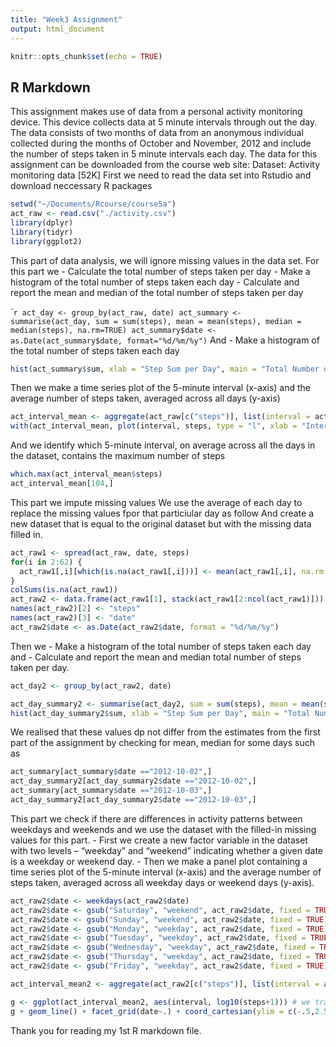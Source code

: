 ```yaml
---
title: "Week3 Assignment"
output: html_document
---
```


```r
knitr::opts_chunk$set(echo = TRUE)
```

## R Markdown

This assignment makes use of data from a personal activity monitoring device. This device collects data at 5 minute intervals through out the day. The data consists of two months of data from an anonymous individual collected during the months of October and November, 2012 and include the number of steps taken in 5 minute intervals each day.
The data for this assignment can be downloaded from the course web site:
Dataset: Activity monitoring data [52K]
First we need to read the data set into Rstudio and download neccessary R packages
```r
setwd("~/Documents/Rcourse/course5a")
act_raw <- read.csv("./activity.csv")
library(dplyr)
library(tidyr)
library(ggplot2)

```
This part of data analysis, we will ignore missing values  in the data set.
For this part we 
- Calculate the total number of steps taken per day
- Make a histogram of the total number of steps taken each day
- Calculate and report the mean and median of the total number of steps taken per day

```` r
act_day <- group_by(act_raw, date)
act_summary <- summarise(act_day, sum = sum(steps), mean = mean(steps), median = median(steps), na.rm=TRUE)
act_summary$date <- as.Date(act_summary$date, format="%d/%m/%y")
```
And
- Make a histogram of the total number of steps taken each day


```r
hist(act_summary$sum, xlab = "Step Sum per Day", main = "Total Number of Steps per Day")

```
Then we make a time series plot of the 5-minute interval (x-axis) and the average number of steps taken, averaged across all days (y-axis)

```r
act_interval_mean <- aggregate(act_raw[c("steps")], list(interval = act_raw$interval), mean, na.rm=TRUE)
with(act_interval_mean, plot(interval, steps, type = "l", xlab = "Interval", ylab = "Number of steps", main = "Average Number of Steps per Interval"))

```
And we identify which 5-minute interval, on average across all the days in the dataset, contains the maximum number of steps

```r
which.max(act_interval_mean$steps)
act_interval_mean[104,]

```
This part we impute missing values
We use the average of each day to replace the missing values fpor that particiular day as follow
And create a new dataset that is equal to the original dataset but with the missing data filled in.
```r
act_raw1 <- spread(act_raw, date, steps)
for(i in 2:62) {
  act_raw1[,i][which(is.na(act_raw1[,i]))] <- mean(act_raw1[,i], na.rm = TRUE)
}
colSums(is.na(act_raw1))
act_raw2 <- data.frame(act_raw1[1], stack(act_raw1[2:ncol(act_raw1)])) ## checking if it works
names(act_raw2)[2] <- "steps"
names(act_raw2)[3] <- "date"
act_raw2$date <- as.Date(act_raw2$date, format = "%d/%m/%y")

```
Then we 
- Make a histogram of the total number of steps taken each day and 
- Calculate and report the mean and median total number of steps taken per day. 

```r
act_day2 <- group_by(act_raw2, date)

act_day_summary2 <- summarise(act_day2, sum = sum(steps), mean = mean(steps), median = median(steps), na.rm=TRUE)
hist(act_day_summary2$sum, xlab = "Step Sum per Day", main = "Total Number of Steps per Day")

```

We realised that these values dp not differ from the estimates from the first part of the assignment by checking for mean, median for some days such as
```r
act_summary[act_summary$date =="2012-10-02",]
act_day_summary2[act_day_summary2$date =="2012-10-02",]
act_summary[act_summary$date =="2012-10-03",]
act_day_summary2[act_day_summary2$date =="2012-10-03",]

```
This part we check if there are differences in activity patterns between weekdays and weekends and we use the dataset with the filled-in missing values for this part.
- First we create a new factor variable in the dataset with two levels – “weekday” and “weekend” indicating whether a given date is a weekday or weekend day.
- Then we make a panel plot containing a time series plot of the 5-minute interval (x-axis) and the average number of steps taken, averaged across all weekday days or weekend days (y-axis). 

```r
act_raw2$date <- weekdays(act_raw2$date)
act_raw2$date <- gsub("Saturday", "weekend", act_raw2$date, fixed = TRUE)
act_raw2$date <- gsub("Sunday", "weekend", act_raw2$date, fixed = TRUE)
act_raw2$date <- gsub("Monday", "weekday", act_raw2$date, fixed = TRUE)
act_raw2$date <- gsub("Tuesday", "weekday", act_raw2$date, fixed = TRUE)
act_raw2$date <- gsub("Wednesday", "weekday", act_raw2$date, fixed = TRUE)
act_raw2$date <- gsub("Thursday", "weekday", act_raw2$date, fixed = TRUE)
act_raw2$date <- gsub("Friday", "weekday", act_raw2$date, fixed = TRUE)

act_interval_mean2 <- aggregate(act_raw2[c("steps")], list(interval = act_raw2$interval, date=act_raw2$date), mean, na.rm=TRUE)

g <- ggplot(act_interval_mean2, aes(interval, log10(steps+1))) # we tranform our data using log10() to have better plots
g + geom_line() + facet_grid(date~.) + coord_cartesian(ylim = c(-.5,2.5), xlim = c(-5,2400))

```

Thank you for reading my 1st R markdown file.
